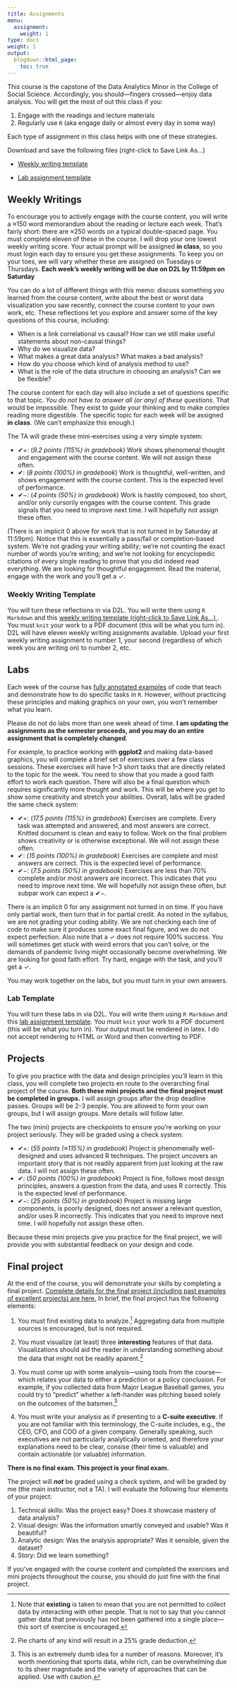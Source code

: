```yaml
---
title: Assignments
menu:
  assignment:
    weight: 1
type: docs
weight: 1
output:
  blogdown::html_page:
    toc: true
---
```

 
This course is the capstone of the Data Analytics Minor in the College of Social Science. Accordingly, you should---fingers crossed---enjoy data analysis. You will get the most of out this class if you:

1. Engage with the readings and lecture materials
2. Regularly use `R` (aka engage daily or almost every day in some way)

Each type of assignment in this class helps with one of these strategies.

Download and save the following files (right-click to Save Link As...)

- [<i class="fas fa-file-download"></i> Weekly writing template](/files/SSC442_Weekly_Writing_Template.Rmd)

- [<i class="fas fa-file-download"></i> Lab assignment template](/files/SSC442_Lab_Assignment_Template.Rmd)


## Weekly Writings

To encourage you to actively engage with the course content, you will write a ≈150 word memorandum about the reading or lecture each week. That's fairly short: there are ≈250 words on a typical double-spaced page. You must complete eleven of these in the course. I will drop your one lowest weekly writing score. Your actual prompt will be assigned **in class**, so you must login each day to ensure you get these assignments. To keep you on your toes, we will vary whether these are assigned on Tuesdays or Thursdays. **Each week's weekly writing will be due on D2L by 11:59pm on Saturday**

You can do a lot of different things with this memo: discuss something you learned from the course content, write about the best or worst data visualization you saw recently, connect the course content to your own work, etc. These reflections let you explore and answer some of the key questions of this course, including:

- When is a link correlational vs causal? How can we still make useful statements about non-causal things?
- Why do we visualize data?
- What makes a great data analysis? What makes a bad analysis?
- How do you choose which kind of analysis method to use?
- What is the role of the data structure in choosing an analysis? Can we be flexible?

The course content for each day will also include a set of questions specific to that topic. *You do not have to answer all (or any) of these questions*. That would be impossible. They exist to guide your thinking and to make complex reading more digestible. The specific topic for each week will be assigned **in class**. (We can't emphasize this enough.)

The TA will grade these mini-exercises using a very simple system:

- ✔+: (*9.2 points (115%) in gradebook*) Work shows phenomenal thought and engagement with the course content. We will not assign these often.
- ✔: (*8 points (100%) in gradebook*) Work is thoughtful, well-written, and shows engagement with the course content. This is the expected level of performance.
- ✔−: (*4 points (50%) in gradebook*) Work is hastily composed, too short, and/or only cursorily engages with the course content. This grade signals that you need to improve next time. I will hopefully not assign these often.

(There is an implicit 0 above for work that is not turned in by Saturday at 11:59pm). Notice that this is essentially a pass/fail or completion-based system. We're not grading your writing ability; we're not counting the exact number of words you're writing; and we're not looking for encyclopedic citations of every single reading to prove that you did indeed read everything. We are looking for thoughtful engagement. Read the material, engage with the work and you'll get a ✓.

### Weekly Writing Template

You will turn these reflections in via D2L. You will write them using `R Markdown` and this [weekly writing template (right-click to Save Link As...) <i class="fas fa-file-download"></i>](/files/SSC442_Weekly_Writing_Template.Rmd). You must `knit` your work to a PDF document (this will be what you turn in). D2L will have eleven weekly writing assignments available. Upload your first weekly writing assignment to number 1, your second (regardless of which week you are writing on) to number 2, etc. 

## Labs

Each week of the course has [fully annotated examples](/example/) of code that teach and demonstrate how to do specific tasks in `R`. However, without practicing these principles and making graphics on your own, you won't remember what you learn.

Please do not do labs more than one week ahead of time. **I am updating the assignments as the semester proceeds, and you may do an entire assignment that is completely changed**. 

For example, to practice working with **ggplot2** and making data-based graphics, you will complete a brief set of exercises over a few class sessions. These exercises will have 1–3 short tasks that are directly related to the topic for the week. You need to show that you made a good faith effort to work each question. There will also be a final question which requires significantly more thought and work. This will be where you get to show some creativity and stretch your abilities. Overall, labs will be graded the same check system:

- ✔+: (*17.5 points (115%) in gradebook*) Exercises are complete. Every task was attempted and answered, and most answers are correct. Knitted document is clean and easy to follow. Work on the final problem shows creativity or is otherwise exceptional. We will not assign these often.
- ✔: (*15 points (100%) in gradebook*) Exercises are complete and most answers are correct. This is the expected level of performance.
- ✔−: (*7.5 points (50%) in gradebook*) Exercises are less than 70% complete and/or most answers are incorrect. This indicates that you need to improve next time. We will hopefully not assign these often, but subpar work can expect a ✔−.

There is an implicit 0 for any assignment not turned in on time. If you have only partial work, then turn that in for partial credit. As noted in the syllabus, we are not grading your coding ability. We are not checking each line of code to make sure it produces some exact final figure, and we do not expect perfection. Also note that a ✓ does not require 100% success. You will sometimes get stuck with weird errors that you can't solve, or the demands of pandemic living might occasionally become overwhelming. We are looking for good faith effort. Try hard, engage with the task, and you'll get a ✓.

You may work together on the labs, but you must turn in your own answers. 

### Lab Template

You will turn these labs in via D2L. You will write them using `R Markdown` and this [<i class="fas fa-file-download"></i> lab assignment template](/files/SSC442_Lab_Assignment_Template.Rmd). You must `knit` your work to a PDF document (this will be what you turn in). Your output must be rendered in latex. I do not accept rendering to HTML or Word and then converting to PDF. 




## Projects

To give you practice with the data and design principles you'll learn in this class, you will complete two projects en route to the overarching final project of the course. **Both these mini projects and the final project must be completed in groups.** I will assign groups after the drop deadline passes. Groups will be 2-3 people. You are allowed to form your own groups, but I will assign groups. More details will follow later.

The two (mini) projects are checkpoints to ensure you're working on your project seriously. They will be graded using a check system:

- ✔+: (*55 points (≈115%) in gradebook*) Project is phenomenally well-designed and uses advanced R techniques. The project uncovers an important story that is not readily apparent from just looking at the raw data. I will not assign these often.
- ✔: (*50 points (100%) in gradebook*) Project is fine, follows most design principles, answers a question from the data, and uses R correctly. This is the expected level of performance.
- ✔−: (*25 points (50%) in gradebook*) Project is missing large components, is poorly designed, does not answer a relevant question, and/or uses R incorrectly. This indicates that you need to improve next time. I will hopefully not assign these often.

Because these mini projects give you practice for the final project, we will provide you with substantial feedback on your design and code.


## Final project

At the end of the course, you will demonstrate your skills by completing a final project. [Complete details for the final project (including past examples of excellent projects) are here.](/lab/final-project) In brief, the final project has the following elements:

1. You must find existing data to analyze.[^3] Aggregating data from multiple sources is encouraged, but is not required.

[^3]: Note that **existing** is taken to mean that you are not permitted to collect data by interacting with other people. That is not to say that you cannot gather data that previously has not been gathered into a single place---this sort of exercise is encouraged.

2. You must visualize (at least) three **interesting** features of that data. Visualizations should aid the reader in understanding something about the data that might not be readily aparent.[^4]

[^4]: Pie charts of any kind will result in a 25\% grade deduction.

3. You must come up with some analysis---using tools from the course---which relates your data to either a prediction or a policy conclusion. For example, if you collected data from Major League Baseball games, you could try to "predict" whether a left-hander was pitching based solely on the outcomes of the batsmen.[^5]

[^5]: This is an extremely dumb idea for a number of reasons. Moreover, it's worth mentioning that sports data, while rich, can be overwhelming due to its sheer magnitude and the variety of approaches that can be applied. Use with caution.

4. You must write your analysis as if presenting to a **C-suite executive**. If you are not familiar with this terminology, the C-suite includes, e.g., the CEO, CFO, and COO of a given company. Generally speaking, such executives are not particularly analytically oriented, and therefore your explanations need to be clear, consise (their time is valuable) and contain actionable (or valuable) information.

**There is no final exam. This project is your final exam.**

The project will ***not*** be graded using a check system, and will be graded by me (the main instructor, not a TA). I will evaluate the following four elements of your project:

1. Technical skills: Was the project easy? Does it showcase mastery of data analysis?
2. Visual design: Was the information smartly conveyed and usable? Was it beautiful?
3. Analytic design: Was the analysis appropriate? Was it sensible, given the dataset?
4. Story: Did we learn something?

If you've engaged with the course content and completed the exercises and mini projects throughout the course, you should do just fine with the final project.
